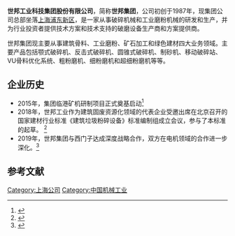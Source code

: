 {{Multiple issues|
{{Advert|time=2020-08-10T13:52:38+00:00}}
{{Refimprove|time=2020-08-10T13:52:38+00:00}}
}}
{{Infobox Company
|company_name = 世邦工业科技集团股份有限公司<br>Shibang Industry & Technology Group Co., Ltd. 
|company_type = [[民营企业|民营企业]]
|foundation = 1987年
|location = {{CHN}}[[上海市|上海市]][[浦东新区|浦东新区]]高科东路1688号
|founder = 杨松科
|num_employees  = 1,833 (2020)
|industry = 机械制造业
|products = 破碎机、磨粉机和制砂机，以及振动筛、给料机、洗砂机
|homepage = {{URL|https://www.shibangchina.com/}}
}}

'''世邦工业科技集团股份有限公司'''，简称'''世邦集团'''，公司初创于1987年，现集团公司总部坐落[[上海|上海]][[浦东新区|浦东新区]]，是一家从事破碎机械和工业磨粉机械的研发和生产，并为行业投资者提供技术方案和技术支持的破磨设备生产商和方案提供商。

世邦集团现主要从事建筑骨料、工业磨粉、矿石加工和绿色建材四大业务领域。主要产品包括颚式破碎机、反击式破碎机、圆锥式破碎机、制砂机、移动破碎站、VU骨料优化系统、粗粉磨机、细粉磨机和超细粉磨机等等。

==企业历史==
* 2015年，集团临港矿机研制项目正式奠基启动<ref>{{cite news|title=世邦高端矿机研制项目奠基典礼隆重举行|url=http://cn.chinadaily.com.cn/2015-05/19/content_20758401.htm|publisher=中国日报|date=2015-05-19|accessdate=2020-08-10|archive-date=2020-08-10|archive-url=https://web.archive.org/web/20200810135436/http://cn.chinadaily.com.cn/2015-05/19/content_20758401.htm|dead-url=no}}</ref>
* 2018年，世邦工业作为建筑固废资源化领域的代表企业受邀出席在北京召开的国家建材行业标准《建筑垃圾粉碎设备》标准编制组成立会议，参与了本标准的起草。 <ref>{{cite news|title=世邦集团助力《建筑垃圾粉碎设备》行业标准实施|url=http://guoqing.china.com.cn/2018-09/06/content_62555238.htm|publisher=中国网|date=2018-09-06|accessdate=2020-08-10|archive-date=2020-07-27|archive-url=https://web.archive.org/web/20200727085744/http://guoqing.china.com.cn/2018-09/06/content_62555238.htm|dead-url=no}}</ref>
* 2019年，世邦集团与西门子达成深度战略合作，双方在电机领域的合作进一步深化。<ref>{{cite news|title=世邦集团与西门子签署战略合作协议|url=https://caijing.chinadaily.com.cn/a/201908/16/WS5d563b4ea31099ab995d9e7c.html|publisher=中国日报网|date=2019-08-16|accessdate=2020-08-10|archive-date=2020-08-10|archive-url=https://web.archive.org/web/20200810135410/https://caijing.chinadaily.com.cn/a/201908/16/WS5d563b4ea31099ab995d9e7c.html|dead-url=no}}</ref>

==参考文献==
{{reflist}}

[[Category:上海公司|Category:上海公司]]
[[Category:中国机械工业|Category:中国机械工业]]